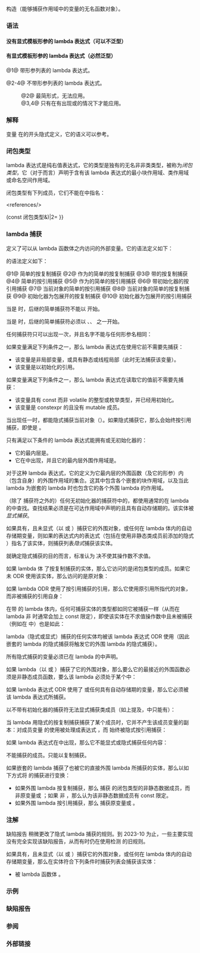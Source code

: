 {{title|lambda 表达式 {{mark since c++11}}}}
{{cpp/language/expressions/functions/navbar}}

构造{{enwiki|Closure (computer science)|闭包}}（能够捕获作用域中的变量的无名函数对象）。

===语法===
====没有显式模板形参的 lambda 表达式（可以不泛型）====
{{sdsc begin}}
{{sdsc|num=1|
{{ttb|[}}{{spar sep|捕获}}{{ttb|]}} {{spar optional|前属性}} {{ttb|(}}{{spar sep|形参列表}}{{ttb|)}} {{spar optional|说明符}} {{spar optional|异常}}&lt;br&gt;{{spar optional|后属性}} {{spar optional|尾随类型}} {{spar optional|约束}} {{spar optional|约定说明}} {{ttb|{}} {{spar|函数体}} {{ttb|}&lt;!----&gt;}}
}}
{{sdsc|num=2|notes={{mark until c++23}}|
{{ttb|[}}{{spar sep|捕获}}{{ttb|] {}} {{spar|函数体}} {{ttb|}&lt;!----&gt;}}
}}
{{sdsc|num=2|notes={{mark since c++23}}|
{{ttb|[}}{{spar sep|捕获}}{{ttb|]}} {{spar optional|前属性}} {{spar optional|尾随类型}} {{spar optional|约定说明}} {{ttb|{}} {{spar|函数体}} {{ttb|}&lt;!----&gt;}}
}}
{{sdsc|num=3|notes={{mark since c++23}}|
{{ttb|[}}{{spar sep|捕获}}{{ttb|]}} {{spar optional|前属性}} {{spar|异常}}&lt;br&gt;{{spar optional|后属性}} {{spar optional|尾随类型}} {{spar optional|约定说明}} {{ttb|{}} {{spar|函数体}} {{ttb|}&lt;!----&gt;}}
}}
{{sdsc|num=4|notes={{mark since c++23}}|
{{ttb|[}}{{spar sep|捕获}}{{ttb|]}} {{spar optional|前属性}} {{spar|说明符}} {{spar optional|异常}}&lt;br&gt;{{spar optional|后属性}} {{spar optional|尾随类型}} {{spar optional|约定说明}} {{ttb|{}} {{spar|函数体}} {{ttb|}&lt;!----&gt;}}
}}
{{sdsc end}}

====有显式模板形参的 lambda 表达式（必然泛型） {{mark since c++20}}====
{{sdsc begin}}
{{sdsc|num=1|
{{ttb|[}}{{spar sep|捕获}}{{ttb|] &lt;}}{{spar sep|模板形参}}{{ttb|&gt;}} {{spar optional|模板约束}} {{spar optional|前属性}} {{ttb|(}}{{spar sep|形参列表}}{{ttb|)}} {{spar optional|说明符}}&lt;br&gt;{{spar optional|异常}} {{spar optional|后属性}} {{spar optional|尾随类型}} {{spar optional|约束}} {{spar optional|约定说明}} {{ttb|{}} {{spar|函数体}} {{ttb|}&lt;!----&gt;}}
}}
{{sdsc|num=2|notes={{mark until c++23}}|
{{ttb|[}}{{spar sep|捕获}}{{ttb|] &lt;}}{{spar sep|模板形参}}{{ttb|&gt;}} {{spar optional|模板约束}} {{ttb|{}} {{spar|函数体}} {{ttb|}&lt;!----&gt;}}
}}
{{sdsc|num=2|notes={{mark since c++23}}|
{{ttb|[}}{{spar sep|捕获}}{{ttb|] &lt;}}{{spar sep|模板形参}}{{ttb|&gt;}} {{spar optional|模板约束}}&lt;br&gt;{{spar optional|前属性}} {{spar optional|尾随类型}} {{spar optional|约定说明}} {{ttb|{}} {{spar|函数体}} {{ttb|}&lt;!----&gt;}}
}}
{{sdsc|num=3|notes={{mark since c++23}}|
{{ttb|[}}{{spar sep|捕获}}{{ttb|] &lt;}}{{spar sep|模板形参}}{{ttb|&gt;}} {{spar optional|模板约束}} {{spar optional|前属性}} {{spar|异常}}&lt;br&gt;{{spar optional|后属性}} {{spar optional|尾随类型}} {{spar optional|约定说明}} {{ttb|{}} {{spar|函数体}} {{ttb|}&lt;!----&gt;}}
}}
{{sdsc|num=4|notes={{mark since c++23}}|
{{ttb|[}}{{spar sep|捕获}}{{ttb|] &lt;}}{{spar sep|模板形参}}{{ttb|&gt;}} {{spar optional|模板约束}} {{spar optional|前属性}} {{spar|说明符}} {{spar optional|异常}}&lt;br&gt;{{spar optional|后属性}} {{spar optional|尾随类型}} {{spar optional|约定说明}} {{ttb|{}} {{spar|函数体}} {{ttb|}&lt;!----&gt;}}
}}
{{sdsc end}}

@1@ 带形参列表的 lambda 表达式。

@2-4@ 不带形参列表的 lambda 表达式。
:@2@ 最简形式，无法应用{{spar|后属性}}。
:@3,4@ 只有在有出现{{spar sep|说明符}}或{{spar sep|异常}}的情况下才能应用{{spar|后属性}}。

===解释===
{{par begin}}
{{par|{{spar|捕获}}|指定要被[[#lambda 捕获|捕获]]的实体。}}
{{par|{{spar|模板形参}}|非空的{{rlp|template parameters|模板形参}}列表，用于为泛型 lambda 提供各模板形参的名字（见下文的 {{tt|闭包类型::operator()}}）。}}
{{par|{{spar|模板约束}}|向{{spar sep|模板形参}}添加{{rlp|constraints|约束。}}
{{rrev|since=c++23|
如果{{spar sep|模板约束}}以属性说明符序列结尾，那么该序列中的属性会被视为{{spar sep|前属性}}中的属性。
}}}}
{{par|{{spar|前属性}}|{{mark since c++23}} 适用于闭包类型的 {{c|operator()}} 的{{rlp|attributes|属性说明符序列}}（因此可以使用 {{attr|noreturn}} 属性）。}}
{{par|{{spar|形参列表}}|闭包类型的 {{c|operator()}} 的{{rlps|function#形参列表}}。
{{rrev|since=c++23|
它可以有一个{{rlp|function#形参列表|显式对象形参}}。
}}}}
{{par|{{spar|说明符}}|可包含以下说明符的序列，每个说明符在序列中最多允许出现一次。
{{cpp/language/lambda/specifiers}}}}
{{par|{{spar|异常}}|为闭包类型的 {{c|operator()}} 提供{{rev inl|until=c++20|{{rlp|except spec|动态异常说明}}或}} {{rlp|noexcept spec|noexcept 说明符}}。}}
{{par|{{spar|后属性}}|适用于闭包类型的 {{c|operator()}} 的类型的{{rlp|attributes|属性说明序列}}（因此不能使用 {{attr|noreturn}} 属性）。}}
{{par|{{spar|尾随类型}}|{{ttb|-&gt;}} {{spar|返回类型}}，其中{{spar sep|返回类型}}指定返回类型。}}
{{par|{{spar|约束}}|{{mark since c++20}} 向闭包类型的 {{c|operator()}} 添加{{rlp|constraints|约束}}。}}
{{par|{{spar|约定说明}}|{{mark since c++26}} 闭包类型的 {{c|operator()}} 的{{rlps|function#函数约定说明符列}}表。}}
{{par|{{spar|函数体}}|lambda 表达式的函数体。}}
{{par end}}


{{rrev|since=c++14|当以 {{rlpt|auto}} 为形参类型{{rev inl|since=c++20|或显式提供模板形参列表}}时，该 lambda 是''泛型 lambda''。}}

变量 {{c|__func__}} 在{{spar sep|函数体}}的开头隐式定义，它的语义可以参考{{rlp|function#func|这里}}。

===闭包类型===
lambda 表达式是纯右值表达式，它的类型是独有的无名非{{rlp|union|联合体}}非{{rlp|aggregate initialization|聚合体}}类类型，被称为''闭包类型''，它（对于{{rlp|adl|实参依赖查找}}而言）声明于含有该 lambda 表达式的最小块作用域、类作用域或命名空间作用域。

{{rrev|since=c++20|
当且仅当{{spar sep|捕获}}为空时，闭包类型是{{rlp|template parameters#模板非类型形参|结构化}}类型。
}}

闭包类型有下列成员，它们不能{{rev inl|since=c++14|被{{rlps|function template#显式实例化}}，被{{rlp|template specialization|显式特化}}，或}}在{{rlp|friend|友元声明}}中指名：

{{anchor|闭包类型函数调用运算符}}
{{member|{{small|闭包类型::}}operator()({{spar|形参}})|2=
{{dcl begin}}
{{dcl|notes={{mark|static 和 const 可能会出现，见下文}}|1=
返回类型 operator()(形参) { 函数体 }
}}
{{dcl|since=c++14|notes={{mark|泛型 lambda，static 和 const 可能会出现，见下文}}|1=
template&lt;模板形参&gt;
返回类型 operator()(形参) { 函数体 }
}}
{{dcl end}}

当被调用时，执行 lambda 表达式的函数体。当访问变量时，访问的是它被捕获的副本（对于按复制捕获的实体）或原对象（对于按引用捕获的实体）。

{{c|operator()}} 的形参列表在提供了{{spar sep|形参列表}}时是该形参列表，否则为空。

{{c|operator()}} 的返回类型是{{spar sep|尾随类型}}中指定的类型。

如果没有提供{{spar|尾随类型}}，那么 {{c|operator()}} 的返回类型会被自动{{rlp|function#返回类型推导|推导}}。&lt;ref&gt;尽管函数返回类型推导在 C++14 中引入，但是 C++11 中已经可以使用相应规则推导 lambda 返回类型。&lt;/ref&gt;

除非 lambda 的说明符中使用了关键词 {{c/core|mutable}}{{rev inl|since=c++23|，或者存在显式对象形参}}，否则 {{c|operator()}} 的 cv 限定符都会是 {{c/core|const}}，并且无法从这个 {{c|operator()}} 的内部修改按复制捕获的对象。{{c|operator()}} 始终非虚，并且不能包含 {{c/core|volatile}} 限定符。

{{rev begin}}
{{rev|since=c++17|
如果 {{c|operator()}} 满足针对 {{rlp|constexpr|constexpr 函数}}的要求，那么它始终是 constexpr 的。如果在 lambda 的说明符中使用了关键词 {{c/core|constexpr}}，那么它也是 constexpr 的。
}}
{{rev|since=c++20|
如果在 lambda 的说明符中使用了关键词 {{c/core|consteval}}，那么 {{c|operator()}} 是{{rlp|consteval|立即函数}}。
}}
{{rev|since=c++23|
如果在 lambda 的说明符中使用了关键词 {{c/core|static}}，那么 {{c|operator()}} 是{{rlps|static#静态成员函数}}。

如果{{spar sep|形参列表}}有一个显式对象形参，那么 {{c|operator()}} 是{{rlps|member functions#显式对象成员函数}}。
}}
{{rev end}}


{{rrev|since=c++14|
对于{{spar sep|形参}}中每个类型指定为 {{c/core|auto}} 的形参，以它们的出现顺序向{{spar sep|模板形参}}中添加一个虚设的模板形参。当虚设的模板形参所对应的{{spar sep|形参}}中的函数形参是函数形参包时，它可以是{{rlp|parameter pack|形参包}}。
&lt;source style="width:45em; overflow-x: hidden;" lang=cpp&gt;
// 泛型 lambda，operator() 是有两个形参的模板
auto glambda = [](auto a, auto&amp;&amp; b) { return a &lt; b; };
bool b = glambda(3, 3.14); // ok

// 泛型 lambda，operator() 是有一个形参的模板
auto vglambda = [](auto printer)
{
    return [=](auto&amp;&amp;... ts) // 泛型 lambda，ts 是形参包
    { 
        printer(std::forward&lt;decltype(ts)&gt;(ts)...);
        // 零元 lambda （不接受形参）
        return [=] { printer(ts...); };
    };
};

auto p = vglambda([](auto v1, auto v2, auto v3)
{
    std::cout &lt;&lt; v1 &lt;&lt; v2 &lt;&lt; v3;
});

auto q = p(1, 'a', 3.14); // 输出 1a3.14
q();                      // 输出 1a3.14
&lt;/source&gt;
}}


{{rrev|since=c++20|
如果 lambda 定义使用了显式的模板形参列表，该列表会用于 {{c|operator()}}。对于{{spar sep|形参}}中的每个类型指定为 {{c/core|auto}} 的形参，都会向模板形参列表追加一个虚设的模板形参：
&lt;source style="width:45em" lang=cpp&gt;
// 泛型 lambda，operator() 是一个拥有两个（模板）形参的模板
auto glambda = []&lt;class T&gt;(T a, auto&amp;&amp; b) { return a &lt; b; };
 
// 泛型 lambda，operator() 是一个拥有一个形参包的模板
auto f = []&lt;typename... Ts&gt;(Ts&amp;&amp;... ts)
{
    return foo(std::forward&lt;Ts&gt;(ts)...);
};
&lt;/source&gt;
}}

lambda 表达式上的异常说明{{spar sep|异常}}应用于 {{c|operator()}}。

对于{{rlp|lookup|名字查找}}、确定 {{rlp|this|{{c|this}} 指针}}的类型和值以及对于访问非静态类成员而言，闭包类型的函数调用运算符的函数体被认为处于 lambda 表达式的语境中。

{{source|1=
struct X
{
    int x, y;
    int operator()(int);
    void f()
    {
        // 下列 lambda 的语境是成员函数 X::f
        [=]() -&gt; int
        {
            return operator()(this-&gt;x + y); // X::operator()(this-&gt;x + (*this).y)
                                            // this 拥有类型 X*
        };
    }
};
}}

===悬垂引用===
如果按引用隐式或显式捕获非引用实体，而在该实体的生存期结束之后调用闭包对象的 {{c|operator()}}，那么会发生未定义行为。C++ 的闭包并不延长按引用捕获的对象的生存期。

这同样适用于通过 {{ttb|this}} 捕获的当前 {{c|*this}} 对象的生存期。
}}
&lt;references/&gt;

{{member|{{small|闭包类型::}}operator {{spar|返回类型}}(*)({{spar|形参}})()|2=

{{dcl begin}}
{{dcl h|无捕获的非泛型 lambda}}
{{dcl rev multi
|dcl1=
using F = 返回类型(*)(形参);
operator F() const noexcept;
|since2=c++17|dcl2=
using F = 返回类型(*)(形参);
constexpr operator F() const noexcept; 
}}
{{dcl h|无捕获的泛型 lambda}}
{{dcl rev multi
|since1=c++14|dcl1=
template&lt;模板形参&gt; using fptr_t = /* 见下文 */;
template&lt;模板形参&gt;
operator fptr_t&lt;模板形参&gt;() const noexcept; 
|since2=c++17|dcl2=
template&lt;模板形参&gt; using fptr_t = /* 见下文 */;
template&lt;模板形参&gt;
constexpr operator fptr_t&lt;模板形参&gt;() const noexcept; 
}}
{{dcl end}}

只有在 lambda 表达式没有{{spar sep|捕获}}{{rev inl|since=c++23|且没有显式对象形参}}时才定义这个{{rlp|cast operator|用户定义转换函数}}。它是闭包对象的公开、{{rev inl|since=c++17|constexpr、}}非虚、非显式、const noexcept 成员函数。
{{rrev|since=c++20|
如果函数调用运算符（或对于泛型 lambda 的函数调用运算符特化）是立即函数，那么此函数是{{rlp|consteval|立即函数}}。
}}

{{rrev|since=c++14|
泛型无捕获 lambda 拥有一个用户定义的转换函数模板，它具有与 {{c|operator()}} 模板相同的虚设模板形参列表。
&lt;source style="width:45em" lang=cpp&gt;
void f1(int (*)(int)) {}
void f2(char (*)(int)) {}
void h(int (*)(int)) {}  // #1
void h(char (*)(int)) {} // #2

auto glambda = [](auto a) { return a; };
f1(glambda); // OK
f2(glambda); // 错误：不可转换
h(glambda);  // OK：调用 #1，因为 #2 不可转换

int&amp; (*fpi)(int*) = [](auto* a) -&gt; auto&amp; { return *a; }; // OK
&lt;/source&gt;
}}


{{rev begin}}
{{rev|until=c++14|
这个转换函数返回一个指向具有 C++ {{rlp|language linkage|语言连接}}的函数的指针，调用该函数的效果与在默认构造的闭包类型实例上调用闭包类型的函数调用运算符的效果相同。
}}
{{rev|since=c++14|until=c++23|
这个转换函数（模板）返回一个指向具有 C++ {{rlp|language linkage|语言连接}}的函数的指针，调用该函数的效果与下列效果相同：
* 对于非泛型 lambda，在默认构造的闭包类型实例上调用闭包类型的 {{c|operator()}}。
* 对于泛型 lambda，在默认构造的闭包类型实例上调用 {{c|operator()}} 模板的泛型 lambda 对应特化。
}}
{{rev|since=c++23|
这个转换函数（模板）：
* 在 {{c|operator()}} 是静态的情况下返回一个指向具有 C++ {{rlp|language linkage|语言连接}}的该 {{c|operator()}} 的指针。
* 否则返回一个指向具有 C++ {{rlp|language linkage|语言连接}}的函数的指针，调用该函数的效果与下列效果相同：
** 对于非泛型 lambda，在默认构造的闭包类型实例上调用闭包类型的 {{c|operator()}}。
** 对于泛型 lambda，在默认构造的闭包类型实例上调用 {{c|operator()}} 模板的泛型 lambda 对应特化。
}}
{{rev end}}


{{rrev|since=c++17|
如果函数调用运算符（或对于泛型 lambda 是它的特化）是 constexpr 的，那么此函数也是 constexpr 的。
&lt;source style="width:45em; overflow-x: hidden;" lang=cpp&gt;
auto Fwd = [](int(*fp)(int), auto a){ return fp(a); };
auto C = [](auto a){ return a; };
static_assert(Fwd(C, 3) == 3);  // OK

auto NC = [](auto a){ static int s; return a;};
static_assert(Fwd(NC, 3) == 3); // 错误：因为 static s 而不能为 constexpr 的特化
&lt;/source&gt;

如果闭包对象的 {{c|operator()}} 具有无抛出异常说明，那么此函数返回的指针具有指向 noexcept 函数的指针类型。
}}
}}

{{member|{{small|闭包类型::}}闭包类型()|2=
{{dcl begin}}
{{dcl|since=c++20|notes={{mark|仅当未指定任何捕获时}}|1=
闭包类型() = default;
}}
{{dcl|1=
闭包类型(const 闭包类型&amp;) = default;
}}
{{dcl|1=
闭包类型(闭包类型&amp;&amp;) = default;
}}
{{dcl end}}
{{rrev multi|
until1=c++20|rev1=
闭包类型非{{named req|DefaultConstructible}}。闭包类型没有默认构造函数。
|rev2=如果没有指定{{spar|捕获}}，那么闭包类型拥有预置的默认构造函数。否则，它没有默认构造函数（这包含有{{spar sep|默认捕获符}}的情况，即使它实际上没有捕获任何变量）。
}}
复制构造函数与移动构造函数声明为预置，并可能按照{{rlp|copy constructor|复制构造函数}}与{{rlp|move constructor|移动构造函数}}的通常规则隐式定义。
}}

{{member|{{small|闭包类型::}}operator{{=}}(const 闭包类型&amp;)|2=
{{dcl begin}}
{{dcl|until=c++20|1=
闭包类型&amp; operator=(const 闭包类型&amp;) = delete;
}}
{{dcl|since=c++20|notes={{mark|仅当未指定任何捕获时}}|1=
闭包类型&amp; operator=(const 闭包类型&amp;) = default;
闭包类型&amp; operator=(闭包类型&amp;&amp;) = default;
}}
{{dcl|since=c++20|notes={{mark|其他情况}}|1=
闭包类型&amp; operator=(const 闭包类型&amp;) = delete;
}}
{{dcl end}}
{{rrev multi|
until1=c++20|rev1=
复制赋值运算符被定义为弃置的（且未声明移动赋值运算符）。闭包类型不{{named req|CopyAssignable}}。
|rev2=如果没有指定 {{spar|捕获}}，那么闭包类型拥有预置的复制赋值运算符和预置的移动赋值运算符。否则，它拥有弃置的复制赋值运算符（这包含有{{spar sep|默认捕获符}}的情况，即使它实际上没有捕获任何变量）。
}}
}}

{{member|{{small|闭包类型::}}~闭包类型()|2=
{{ddcl|1=
~闭包类型() = default;
}}
析构函数是隐式声明的。
}}

{{member|{{small|闭包类型::}}{{spar|捕获}}|2=
{{ddcl|1=
T1 a;
T2 b;
...
}}
如果 lambda 表达式按复制（隐式地以捕获子句 {{ttb|1=[=]}} 或显式地以不含字符 &amp; 的捕获符，例如 {{ttb|[a, b, c]}}）捕获了任何内容，那么闭包类型包含保有所有被如此捕获的实体的副本的无名非静态数据成员，它们以未指明的顺序声明。

如果数据成员对应的捕获符没有初始化器，那么它们在求值 lambda 表达式时被{{rlp|direct initialization|直接初始化}}。如果有初始化器，那么按它的初始化器的要求初始化（可为复制或直接初始化）。如果捕获了数组，那么各数组元素以下标递增顺序直接初始化。初始化各数据成员所用的顺序是它们的声明顺序（即未指明）。

每个数据成员的类型是它对应的被捕获实体的类型，除非实体拥有引用类型（此时到函数的引用被捕获为到被引用函数的左值引用，而到对象的引用被捕获为被引用对象的副本）。

对于按引用捕获（以{{spar|默认捕获符}} {{ttb|[&amp;]}} 或使用了字符 &amp;，例如 {{ttb|[&amp;a, &amp;b, &amp;c]}}）的实体，闭包类型中是否声明额外的数据成员是未指明的{{rev inl|since=c++17|，但任何这种附加成员必须满足{{named req|LiteralType}}}}。
}}


{{rrev|until=c++20|{{anchor|不求值语境中的 lambda}}
不允许在{{rlps|expressions#不求值表达式}}、{{rlp|template parameters|模板实参}}、{{rlp|type alias|别名声明}}、{{rlp|typedef|typedef 声明}}，以及函数（或函数模板）声明中除了函数体和函数的{{rlp|default arguments|默认实参}}以外的任何位置中出现 lambda 表达式。
}}

===lambda 捕获===
{{spar sep|捕获}}定义了可以从 lambda 函数体之内访问的外部变量。它的语法定义如下：
{{sdsc begin}}
{{sdsc|num=1|{{spar|默认捕获符}}}}
{{sdsc|num=2|{{spar|捕获符列表}}}}
{{sdsc|num=3|{{spar|默认捕获符}} {{ttb|,}} {{spar|捕获符列表}}}}
{{sdsc end}}

{{par begin}}
{{par|{{spar|默认捕获符}}|{{ttb|&amp;}} 和 {{ttb|1==}} 之一}}
{{par|{{spar|捕获符列表}}|逗号分隔的{{spar sep|捕获符}}列表}}
{{par end}}


{{spar sep|捕获符}}的语法定义如下：
{{sdsc begin}}
{{sdsc|num=1|{{spar|标识符}}}}
{{sdsc|num=2|{{spar|标识符}} {{ttb|...}}}}
{{sdsc|num=3|notes={{mark since c++14}}|{{spar|标识符}} {{spar|初始化器}}}}
{{sdsc|num=4|{{ttb|&amp;}} {{spar|标识符}}}}
{{sdsc|num=5|{{ttb|&amp;}} {{spar|标识符}} {{ttb|...}}}}
{{sdsc|num=6|notes={{mark since c++14}}|{{ttb|&amp;}} {{spar|标识符}} {{spar|初始化器}}}}
{{sdsc|num=7|{{ttb|this}}}}
{{sdsc|num=8|notes={{mark since c++17}}|{{ttb|*this}}}}
{{sdsc|num=9|notes={{mark since c++20}}|{{ttb|...}} {{spar|标识符}} {{spar|初始化器}}}}
{{sdsc|num=10|notes={{mark since c++20}}|{{ttb|&amp;}} {{ttb|...}} &lt;!--CWG2378--&gt;{{spar|标识符}} {{spar|初始化器}}}}
{{sdsc end}}

@1@ 简单的按复制捕获
@2@ 作为{{rlp|parameter pack|包展开}}的简单的按复制捕获 
@3@ 带{{rlp|initialization|初始化器}}的按复制捕获
@4@ 简单的按引用捕获
@5@ 作为{{rlp|parameter pack|包展开}}的简单的按引用捕获
@6@ 带初始化器的按引用捕获
@7@ 当前对象的简单的按引用捕获
@8@ 当前对象的简单的按复制捕获
@9@ 初始化器为包展开的按复制捕获
@10@ 初始化器为包展开的按引用捕获

当{{spar sep|默认捕获符}}是 {{ttb|&amp;}} 时，后继的简单捕获符不能以 {{ttb|&amp;}} 开始。
{{source|1=
struct S2 { void f(int i); };
void S2::f(int i)
{
    [&amp;] {};          // OK：默认按引用捕获
    [&amp;, i] {};       // OK：按引用捕获，但 i 按值捕获
    [&amp;, &amp;i] {};      // 错误：按引用捕获为默认时的按引用捕获
    [&amp;, this] {};    // OK：等价于 [&amp;]
    [&amp;, this, i] {}; // OK：等价于 [&amp;, i]
}
}}

当{{spar sep|默认捕获符}}是 {{ttb|1==}} 时，后继的简单捕获符必须以 {{ttb|&amp;}}、{{rev inl|since=c++17|{{ttb|*this}}}}、{{rev inl|since=c++20|{{ttb|this}}}} 之一开始。
{{source|1=
struct S2 { void f(int i); };
void S2::f(int i)
{
    [=] {};        // OK：默认按复制捕获
    [=, &amp;i] {};    // OK：按复制捕获，但 i 按引用捕获
    [=, *this] {}; // C++17 前：错误：无效语法
                   // C++17 起：OK：按复制捕获外围的 S2
    [=, this] {};  // C++20 前：错误：= 为默认时的 this
                   // C++20 起：OK：同 [=]
}
}}

任何捕获符只可以出现一次，并且名字不能与任何形参名相同：
{{source|1=
struct S2 { void f(int i); };
void S2::f(int i)
{
    [i, i] {};        // 错误：i 重复
    [this, *this] {}; // 错误："this" 重复（C++17）
    
    [i] (int i) {};   // 错误：形参和捕获的名字相同
}
}}

如果变量满足下列条件之一，那么 lambda 表达式在使用它前不需要先捕获：
* 该变量是非局部变量，或具有静态或线程局部{{rlp|storage duration|存储期}}（此时无法捕获该变量）。
* 该变量是以{{rlps|constant expression#常量表达式}}初始化的引用。

如果变量满足下列条件之一，那么 lambda 表达式在读取它的值前不需要先捕获：
* 该变量具有 const 而非 volatile 的整型或枚举类型，并已经用{{rlps|constant expression#常量表达式}}初始化。
* 该变量是 constexpr 的且没有 mutable 成员。

当出现任一{{spar sep|默认捕获符}}时，都能隐式捕获当前对象（{{c|*this}}）。如果隐式捕获它，那么会始终按引用捕获，即使{{spar sep|默认捕获符}}是 {{ttb|1==}}。{{rev inl|since=c++20|当{{spar sep|默认捕获符}}是 {{ttb|1==}} 时，{{c|*this}} 的隐式捕获被弃用。}}

只有满足以下条件的 lambda 表达式能拥有{{spar sep|默认捕获符}}或无初始化器的{{spar|捕获符}}：
* 它的最内层{{rlp|scope|外围作用域}}是{{rlps|scope#块作用域}}。
* 它在{{rlp|data members#成员初始化|默认成员初始化器}}中出现，并且它的最内层外围作用域是{{rlps|scope#类作用域}}。
{{rrev|since=c++26|
* 它在{{rlp|contracts|约定断言}}中出现，并且它的最内层外围作用域是对应的{{rlps|scope#约定断言作用域}}。
}}

对于这种 lambda 表达式，它的{{i|可达作用域}}定义为它最内层的外围函数（及它的形参）内（包含自身）的外围作用域的集合。这其中包含各个嵌套的块作用域，以及当此 lambda 为嵌套的 lambda 时也包含它的各个外围 lambda 的作用域。

（除了 {{ttb|this}} 捕获符之外的）任何无初始化器的捕获符中的{{spar sep|标识符}}，都使用通常的{{rlp|lookup|无限定名字查找}}在 lambda 的{{i|可达作用域}}中查找。查找结果必须是在可达作用域中声明的且具有自动存储期的{{rlp|object|变量}}{{rev inl|since=c++20|，或对应变量满足这种要求的{{rlp|structured binding|结构化绑定}}}}。该实体被''显式捕获''。

{{rrev|since=c++14|
带有初始化器的捕获符（称为''初始化捕获符''），其行为如同声明并显式捕获以 {{rlp|auto}} 类型说明符声明并拥有相同初始化器的变量，该变量的作用域是 lambda 表达式体（即不在初始化器的作用域内），但：
* 如果按复制捕获，则因而引入的闭包对象的非静态数据成员和该变量将被视为引用同一对象；
** 换言之，源变量并不实际存在，而经由 {{c/core|auto}} 的类型推导和初始化均应用到该非静态数据成员；
* 如果按引用捕获，那么引用变量的生存期在闭包对象的生存期结束时结束。

这可以用于，以 {{c|1=x = std::move(x)}} 这样的捕获符捕获仅可移动的类型。

这也使得通过 const 引用进行捕获成为可能，比如以 {{c|1=&amp;cr = std::as_const(x)}} 或类似的方式。

{{source|1=
int x = 4;

auto y = [&amp;r = x, x = x + 1]() -&gt; int
{
    r += 2;
    return x * x;
}(); // 更新 ::x 到 6 并初始化 y 为 25。
}}
}}

如果{{spar sep|捕获}}具有{{spar|默认捕获符}}，且未显式（以 {{c|this}} 或 {{c|*this}}）捕获它的外围对象，或任何在 lambda 体内{{rlp|definition#ODR 使用|可 ODR 使用}}的自动存储期变量{{rev inl|since=c++20|，或对应变量拥有自动存储期的{{rlp|structured binding|结构化绑定}}}}，则如果{{rlp|expressions#潜在求值表达式|潜在求值}}的表达式内的表达式（包括在使用非静态类成员前添加的隐式 {{c|this-&gt;}}）指名了该实体，则捕获列表''隐式''捕获该实体。

就确定隐式捕获的目的而言，标准认为 {{rlpt|typeid}} 决不使其操作数不求值。

{{rrev|since=c++17|
即使实体仅在 lambda 函数体的{{rlp|if#constexpr if|舍弃语句}}内被指名，它们也可能被隐式捕获。
}}

{{source|1=
void f(int, const int (&amp;)[2] = {}) {}   // #1
void f(const int&amp;, const int (&amp;)[1]) {} // #2

struct NoncopyableLiteralType
{
    constexpr explicit NoncopyableLiteralType(int n) : n_(n) {}
    NoncopyableLiteralType(const NoncopyableLiteralType&amp;) = delete;

    int n_;
};

void test()
{
    const int x = 17;
    
    auto l0 = []{ f(x); };           // OK：调用 #1，不捕获 x
    auto g0 = [](auto a) { f(x); };  // 同上

    auto l1 = [=]{ f(x); };          // OK：（P0588R1 起）捕获 x 并调用 #1
                                     // 捕获能被优化掉
    auto g1 = [=](auto a) { f(x); }; // 同上

    auto ltid = [=]{ typeid(x); };   // OK：（P0588R1 起）捕获 x
                                     // 尽管不求值 x
                                     // 捕获能被优化掉

    auto g2 = [=](auto a)
    {
        int selector[sizeof(a) == 1 ? 1 : 2] = {};
        f(x, selector); // OK：捕获 x
    };
    
    auto g3 = [=](auto a)
    {
        typeid(a + x);  // 捕获 x 而不管 a + x 是否为不求值操作数
    };

    constexpr NoncopyableLiteralType w{42};
    auto l4 = []{ return w.n_; };      // OK：不 ODR 使用 w，捕获是不必要的
    // auto l5 = [=]{ return w.n_; };  // 错误：需要按复制捕获 w
}
}}

如果 lambda 体 {{rlps|definition#ODR 使用}}了按复制捕获的实体，那么它访问的是闭包类型的成员。如果它未 ODR 使用该实体，那么访问的是原对象：
{{source|1=
void f(const int*);
void g()
{
    const int N = 10;
    [=]
    { 
        int arr[N]; // 非 ODR 使用：指代 g 的 const int N
        f(&amp;N); // ODR 使用：导致 N 被（以复制）捕获
               // &amp;N 是闭包对象的成员 N 的地址，而非 g 中的 N
    }();
}
}}

如果 lambda ODR 使用了按引用捕获的引用，那么它使用原引用所指代的对象，而非被捕获的引用自身：
{{example|code=
#include &lt;iostream&gt;

auto make_function(int&amp; x)
{
    return [&amp;] { std::cout &lt;&lt; x &lt;&lt; '\n'; };
}

int main()
{
    int i = 3;
    auto f = make_function(i); // f 中对 x 的使用直接绑定到 i
    i = 5;
    f(); // OK：打印 5
}
}}

在带{{spar|默认捕获符}} {{ttb|1==}} 的 lambda 体内，任何可捕获实体的类型都如同它被捕获一样（从而在 lambda 非 {{c/core|mutable}} 时通常会加上 const 限定），即使该实体在不求值操作数中且未被捕获（例如在 {{rlpt|decltype}} 中）也是如此：

{{source|1=
void f3()
{
    float x, &amp;r = x;
    [=]
    { // x 和 r 未被捕获（在 decltype 的操作数中出现并不是 ODR 使用）
        decltype(x) y1;        // y1 拥有 float 类型
        decltype((x)) y2 = y1; // y2 拥有 float const&amp; 类型，因为此 lambda
                               // 非 mutable 且 x 是左值
        decltype(r) r1 = y1;   // r1 拥有 float&amp; 类型（不考虑变换）
        decltype((r)) r2 = y2; // r2 拥有 float const&amp; 类型
    };
}
}}

lambda（隐式或显式）捕获的任何实体均被该 lambda 表达式 ODR 使用（因此嵌套的 lambda 的隐式捕获将触发它的外围 lambda 的隐式捕获）。

所有隐式捕获的变量必须已在 lambda 的{{i|可达作用域}}中声明。

如果 lambda（以 {{ttb|this}} 或 {{ttb|*this}}）捕获了它的外围对象，那么要么它的最接近的外围函数必须是非静态成员函数，要么该 lambda 必须处于某个{{rlp|data members#成员初始化|默认成员初始化器}}中：
{{source|1=
struct s2
{
    double ohseven = .007;
    auto f() // 以下两个 lambda 的最接近外围函数
    {
        return [this]      // 按引用捕获外围的 s2
        {
            return [*this] // 按复制捕获外围的 s2（C++17）
            {
                return ohseven; // OK
            }
        }();
    }
    
    auto g()
    {
        return [] // 无捕获
        {
            return [*this] {}; // 错误：*this 未被外层 lambda 表达式所捕获
        }();
    }
};
}}

如果 lambda 表达式{{rev inl|since=c++14|（或泛型 lambda 的函数调用运算符的一个特化）}} ODR 使用了 {{c|this}} 或任何具有自动存储期的变量，那么它必须被该 lambda 表达式所捕获。

{{source|1=
void f1(int i)
{
    int const N = 20;
    auto m1 = [=]
    {
        int const M = 30;
        auto m2 = [i]
        {
            int x[N][M]; // N 与 M 未被 ODR 使用（它们可以不被捕获）
            x[0][0] = i; // i 被 m2 显式捕获，并被 m1 隐式捕获
        };
    };
    
    struct s1 // f1() 中的局部类
    {
        int f;
        void work(int n) // 非静态成员函数
        {
            int m = n * n;
            int j = 40;
            auto m3 = [this, m]
            {
                auto m4 = [&amp;, j] // 错误：j 未被 m3 捕获
                {
                    int x = n; // 错误：n 被 m4 隐式捕获，但未被 m3 捕获
                    x += m;    // OK：m 被 m4 捕获，且被 m3 显式捕获
                    x += i;    // 错误：i 在可达作用域之外（该作用域在 work() 结束）
                    x += f;    // OK：this 被 m4 隐式捕获，且被 m3 显式捕获
                };
            };
        }
    };
}
}}

以不带有初始化器的捕获符无法显式捕获类成员（如上提及，{{spar sep|捕获符列表}}中只能有{{rlp|object|变量}}）：
{{source|1=
class S
{
    int x = 0;
    
    void f()
    {
        int i = 0;
    //  auto l1 = [i, x] { use(i, x); };    // 错误：x 不是变量
        auto l2 = [i, x = x] { use(i, x); };  // OK，复制捕获
        i = 1; x = 1; l2(); // 调用 use(0, 0)
        auto l3 = [i, &amp;x = x] { use(i, x); }; // OK，引用捕获
        i = 2; x = 2; l3(); // 调用 use(1, 2)
    }
};
}}

当 lambda 用隐式的按复制捕获捕获了某个成员时，它并不产生该成员变量的副本：对成员变量 {{tt|m}} 的使用被处理成表达式 {{c|(*this).m}}，而 {{c|*this}} 始终被隐式按引用捕获：
{{source|1=
class S
{
    int x = 0;
    
    void f()
    {
        int i = 0;
        
        auto l1 = [=] { use(i, x); }; // 捕获 i 的副本和 this 指针的副本
        i = 1; x = 1; l1();           // 调用 use(0, 1)，如同 i 按复制而 x 按引用捕获
        
        auto l2 = [i, this] { use(i, x); }; // 同上，改为显式捕获
        i = 2; x = 2; l2();           // 调用 use(1, 2)，如同 i 按复制而 x 按引用捕获
        
        auto l3 = [&amp;] { use(i, x); }; // 按引用捕获 i，并捕获 this 指针的副本
        i = 3; x = 2; l3();           // 调用 use(3, 2)，如同 i 与 x 均按引用捕获
        
        auto l4 = [i, *this] { use(i, x); }; // 制造 *this 的副本，包含 x 的副本
        i = 4; x = 4; l4();           // 调用 use(3, 2)，如同 i 与 x 均按复制捕获
    }
};
}}

如果 lambda 表达式在{{rlp|default arguments|默认实参}}中出现，那么它不能显式或隐式捕获任何内容{{rev inl|since=c++14|，除非所有捕获都带有初始化器，并满足可以在默认实参中出现的表达式的约束条件}}：
{{source|1=
void f2()
{
    int i = 1;
    
    void g1( int = [i] { return i; }() ); // 错误：有捕获内容
    void g2( int = [i] { return 0; }() ); // 错误：有捕获内容
    void g3( int = [=] { return i; }() ); // 错误：有捕获内容
    
    void g4( int = [=] { return 0; }() );       // OK：无捕获
    void g5( int = [] { return sizeof i; }() ); // OK：无捕获
 
    // C++14
    void g6( int = [x = 1] { return x; }() ); // OK：1 可以在默认实参中出现
    void g7( int = [x = i] { return x; }() ); // 错误：i 不能在默认实参中出现
}
}}

不能捕获{{rlp|union|匿名联合体}}的成员。只能以复制捕获{{rlp|bit field|位域}}。

如果嵌套的 lambda {{tt|m2}} 捕获了也被它的直接外围 lambda {{tt|m1}} 所捕获的实体，那么以如下方式将 {{tt|m2}} 的捕获进行变换：
* 如果外围 lambda {{tt|m1}} 按复制捕获，那么 {{tt|m2}} 捕获 {{tt|m1}} 的闭包类型的非静态数据成员，而非原变量或 {{c|*this}}；如果 {{tt|m1}} 非 {{tt|mutable}}，那么认为该非静态数据成员有 const 限定。
* 如果外围 lambda {{tt|m1}} 按引用捕获，那么 {{tt|m2}} 捕获原变量或 {{c|*this}}。
{{example
|code=
#include &lt;iostream&gt;

int main()
{
    int a = 1, b = 1, c = 1;
    
    auto m1 = [a, &amp;b, &amp;c]() mutable
    {
        auto m2 = [a, b, &amp;c]() mutable
        {
            std::cout &lt;&lt; a &lt;&lt; b &lt;&lt; c &lt;&lt; '\n';
            a = 4; b = 4; c = 4;
        };
        a = 3; b = 3; c = 3;
        m2();
    };
    
    a = 2; b = 2; c = 2;

    m1();                             // 调用 m2() 并打印 123
    std::cout &lt;&lt; a &lt;&lt; b &lt;&lt; c &lt;&lt; '\n'; // 打印 234
}
}}

{{rrev|since=c++23|
如果 lambda 有捕获，那么函数调用表达式的显式对象形参（如果存在）的类型只能是以下之一：
* 闭包类型。
* 公开且无歧义地从闭包类型派生的类类型。
* 到可有 cv 限定性的这种类型的引用类型。

{{source|1=
struct C 
{
    template&lt;typename T&gt;
    C(T);
};

void func(int i) 
{
    int x = [=](this auto&amp;&amp;) { return i; }();  // OK
    int y = [=](this C) { return i; }();       // 错误
    int z = [](this C) { return 42; }();       // OK

    auto lambda = [n = 42] (this auto self) { return n; };
    using Closure = decltype(lambda);
    struct D : private Closure {
        D(Closure l) : Closure(l) {}
        using Closure::operator();
        friend Closure;
    };
    D{lambda}(); // 错误
}
}}
}}

===注解===
{{ftm begin|core=1|std=1|comment=1|sort=1}}
{{ftm|value=200907L|std=C++11|__cpp_lambdas|lambda 表达式}}
{{ftm|value=201304L|std=C++14|__cpp_generic_lambdas|泛型 lambda 表达式|rowspan="2"}}
{{ftm|value=201707L|std=C++20|-|泛型 lambda 表达式的显式模板形参列表}}
{{ftm|value=201304L|std=C++14|__cpp_init_captures|lambda 初始化捕获|rowspan="2"}}
{{ftm|value=201803L|std=C++20|-|允许 lambda 初始化捕获中的包展开}}
{{ftm|value=201603L|std=C++17|__cpp_capture_star_this|按值捕获 {{c|*this}}，如 {{c|1=[=, *this]}}}}
{{ftm|value=201603L|std=C++17|__cpp_constexpr|constexpr 的 lambda}}
{{ftm|value=202207L|std=C++23|__cpp_static_call_operator|无捕获 lambda 的静态 {{c|operator()}}}}
{{ftm end}}

缺陷报告 {{wg21|P0588R1}} 稍微更改了隐式 lambda 捕获的规则。到 2023-10 为止，一些主要实现没有完全实现该缺陷报告，从而有时仍在使用检测 {{rlps|definition#ODR 使用}}的旧规则。

{{cot|P0588R1 前的旧规则}}
如果{{spar sep|捕获}}具有{{spar|默认捕获符}}，且未显式（以 {{ttb|this}} 或 {{ttb|*this}}）捕获它的外围对象，或任何在 lambda 体内{{rlp|definition#ODR 使用|可 ODR 使用}}的自动存储期变量{{rev inl|since=c++20|，或对应变量拥有自动存储期的{{rlp|structured binding|结构化绑定}}}}，那么在实体符合下列条件时捕获列表会{{i|隐式}}捕获该实体：
{{rrev|since=c++14|
* 为依赖泛型 lambda 模板形参的表达式之内的{{rlp|expressions#潜在求值表达式|潜在求值}}表达式中所指名，或
}}
* 被 lambda 函数体 {{rlps|definition#ODR 使用}}。
{{cob}}

===示例===
{{example
|此示例演示如何传递 lambda 给泛型算法，以及 lambda 表达式所产生的对象能如何存储于 {{lc|std::function}} 对象。
|code=
#include &lt;algorithm&gt;
#include &lt;functional&gt;
#include &lt;iostream&gt;
#include &lt;vector&gt;

int main()
{
    std::vector&lt;int&gt; c{1, 2, 3, 4, 5, 6, 7};
    int x = 5;
    c.erase(std::remove_if(c.begin(), c.end(), [x](int n) { return n &lt; x; }), c.end());

    std::cout &lt;&lt; "c: ";
    std::for_each(c.begin(), c.end(), [](int i) { std::cout &lt;&lt; i &lt;&lt; ' '; });
    std::cout &lt;&lt; '\n';

    // 闭包的类型不能被指名，但可用 auto 提及
    // C++14 起，lambda 可以有默认实参
    auto func1 = [](int i = 6) { return i + 4; };
    std::cout &lt;&lt; "func1: " &lt;&lt; func1() &lt;&lt; '\n';

    // 与所有可调用对象相同，闭包能可以被捕获到 std::function 之中
    // （这可能带来不必要的开销）
    std::function&lt;int(int)&gt; func2 = [](int i) { return i + 4; };
    std::cout &lt;&lt; "func2: " &lt;&lt; func2(6) &lt;&lt; '\n';
 
    constexpr int fib_max {8};
    std::cout &lt;&lt; "模仿递归 lambda 调用：\n斐波那契数：";
    auto nth_fibonacci = [](int n)
    {
        std::function&lt;int(int, int, int)&gt; fib = [&amp;](int n, int a, int b)
        {
            return n ? fib(n - 1, a + b, a) : b;
        };
        return fib(n, 0, 1);
    };
 
    for (int i{1}; i &lt;= fib_max; ++i)
        std::cout &lt;&lt; nth_fibonacci(i) &lt;&lt; (i &lt; fib_max ? ", " : "\n");

    std::cout &lt;&lt; "另一种 lambda 递归方案：\n斐波那契数：";
    auto nth_fibonacci2 = [](auto self, int n, int a = 0, int b = 1) -&gt; int
    {
        return n ? self(self, n - 1, a + b, a) : b;
    };
 
    for (int i{1}; i &lt;= fib_max; ++i)
        std::cout &lt;&lt; nth_fibonacci2(nth_fibonacci2, i) &lt;&lt; (i &lt; fib_max ? ", " : "\n");

#ifdef __cpp_explicit_this_parameter
    std::cout &lt;&lt; "C++23 的 lambda 递归方案：\n";
    auto nth_fibonacci3 = [](this auto self, int n, int a = 0, int b = 1) -&gt; int
    {
         return n ? self(n - 1, a + b, a) : b;
    };
 
    for (int i{1}; i &lt;= fib_max; ++i)
        std::cout &lt;&lt; nth_fibonacci3(i) &lt;&lt; (i &lt; fib_max ? ", " : "\n");
#endif
}
|p=true
|output= 
c: 5 6 7
func1: 10
func2: 10
模仿递归 lambda 调用：
斐波那契数：0, 1, 1, 2, 3, 5, 8, 13
另一种 lambda 递归方案：
斐波那契数：0, 1, 1, 2, 3, 5, 8, 13
}}

===缺陷报告===
{{dr list begin}}
{{dr list item|wg=cwg|dr=974|std=C++11|before=lambda 表达式的形参列表中不能有默认实参|after=可以有}}
{{dr list item|wg=cwg|dr=1048|paper=N3638|std=C++11|before=只能对仅包含一个 {{c/core|return}} 语句的 lambda 体推导返回类型|after=改进返回类型推导}}
{{dr list item|wg=cwg|dr=1249|std=C++11|before=不明确外围非 mutable 的 lambda 所捕获的成员是否为 {{c/core|const}}|after=认为它为 {{c/core|const}}}}
{{dr list item|wg=cwg|dr=1557|std=C++11|before=未指定闭包类型的转换函数的返回函数类型的语言链接|after=它具有 C++ 语言链接}}
{{dr list item|wg=cwg|dr=1607|std=C++11|before=lambda 表达式可以在函数和函数模板签名中出现|after=已禁止}}
{{dr list item|wg=cwg|dr=1612|std=C++11|before=可以捕获匿名联合体的成员|after=已禁止}}
{{dr list item|wg=cwg|dr=1722|std=C++11|before=无捕获的 lambda 的转换函数的异常说明未指明|after=转换函数为 noexcept}}
{{dr list item|wg=cwg|dr=1772|std=C++11|before=lambda 体内 {{c|__func__}} 的语义不明确|after=它指代闭包类的 {{c|operator()}}}}
{{dr list item|wg=cwg|dr=1780|std=C++14|before=不明确泛型 lambda 的闭包类型的成员是否可以被显式实例化或被显式特化|after=两者都不允许}}
{{dr list item|wg=cwg|dr=1891|std=C++11|before=闭包带有弃置的默认构造函数和隐含的复制/移动构造函数|after=无默认及预置的复制/移动}}
{{dr list item|wg=cwg|dr=1937|std=C++11|before=未指明调用转换函数的返回值的效果与调用哪个对象的 {{c|operator()}} 相同|after=与调用默认构造的闭包类型&lt;br&gt;实例的 {{c|operator()}} 相同}}
{{dr list item|wg=cwg|dr=1973|std=C++11|before=闭包类型的 {{c|operator()}} 的形参列表可以指代{{spar sep|尾随类型}}中的形参列表|after=只能指代{{spar|形参列表}}}}
{{dr list item|wg=cwg|dr=2011|std=C++11|before=对于按引用捕获的引用，未指明该捕获符的标识符表示的是哪个实体|after=表示的是原来引用的实体}}
{{dr list item|wg=cwg|dr=2095|std=C++11|before=按复制捕获到函数的右值引用的行为不明确|after=使之明确}}
{{dr list item|wg=cwg|dr=2211|std=C++11|before=未指明捕获与形参的名字相同时的行为|after=此时程序非良构}}
{{dr list item|wg=cwg|dr=2358|std=C++14|before=在默认实参中的 lambda 表达式不能有任何捕获，&lt;br&gt;即使它们都被可以在默认实参内出现的表达式初始化|after=这种带捕获的 lambda 表达式&lt;br&gt;可以在默认实参中出现}}
{{dr list item|wg=cwg|dr=2509|std=C++17|before=说明符序列里每个声明符可以多次出现|after=只能各出现最多一次}}
{{dr list item|wg=cwg|dr=2561|std=C++23|before=有显式对象形参的 lambda 表达式可能拥有到不想要的函数指针类型的转换函数|after=没有这种转换函数}}
{{dr list item|wg=cwg|dr=2881|std=C++23|before=有显式对象形参的 {{c/core|operator()}} 能对继承非公开或有歧义的派生类实例化|after=使之非良构}}
{{dr list item|paper=P0588R1|std=C++11|before=隐式 lambda 捕获的规则检测 ODR 使用|after=简化了规则}}
{{dr list end}}

===参阅===
{{dsc begin}}
{{dsc inc|cpp/language/dsc auto}}
{{dsc inc|cpp/utility/functional/dsc function}}
{{dsc inc|cpp/utility/functional/dsc move_only_function}}
{{dsc end}}

===外部链接===
{{eli|{{enwiki|Nested function|嵌套函数}} - 一个函数定义于另一个（''外围''）函数之内。}}

{{langlinks|de|en|es|fr|it|ja|pt|ru}}